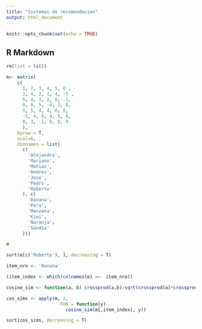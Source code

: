 ---
title: "Sistemas de recomendacion"
output: html_document
---

```{r setup, include=FALSE}
knitr::opts_chunk$set(echo = TRUE)
```

## R Markdown

```{r}
rm(list = ls())
```

```{r}
m<- matrix(
    c(
      1, 2, 3, 4, 5, 0 ,
      3, 4, 2, 1, 4, -5 ,
      5, 4, 3, 2, 0, -1,
      0, 0, 5, -4, 3, 0,
      5, 5, 4, 4, 0, 0, 
      -5, 4, 0, 4, 5, 0,
      0, 3, -1, 0, 0, 0
      ), 
    byrow = T, 
    ncol=6, 
    dimnames = list(
      c(
        'Alejandro', 
        'Mariano', 
        'Matias',
        'Andres',
        'Jose',
        'Pedro',
        'Roberto'
      ), c(
        'Banana', 
        'Pera', 
        'Manzana', 
        'Kiwi',
        'Naranja',
        'Sandia'
      )))

m
```

```{r}
sort(m[c('Roberto'), ], decreasing = T)
```


```{r}
item_nro <- 'Banana'

(item_index <- which(colnames(m) ==  item_nro))

cosine_sim <- function(a, b) crossprod(a,b)/sqrt(crossprod(a)*crossprod(b))

cos_sims <- apply(m, 2,
                    FUN = function(y) 
                      cosine_sim(m[,item_index], y))

sort(cos_sims, decreasing = T)
```

